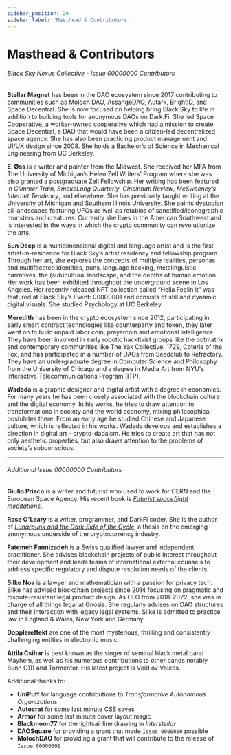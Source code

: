 ```yaml
---
sidebar_position: 20
sidebar_label: 'Masthead & Contributors'
---
```


# Masthead & Contributors

###### Black Sky Nexus Collective - Issue 00000000 Contributors 

**Stellar Magnet** has been in the DAO ecosystem since 2017 contributing to communities such as Moloch DAO, AssangeDAO, Autark, BrightID, and Space Decentral. She is now focused on helping bring Black Sky to life in addition to building tools for anonymous DAOs on Dark.Fi. She led Space Cooperative, a worker-owned cooperative which had a mission to create Space Decentral, a DAO that would have been a citizen-led decentralized space agency. She has also been practicing product management and UI/UX design since 2008. She holds a Bachelor’s of Science in Mechanical Engineering from UC Berkeley.

**E. Øss** is a writer and painter from the Midwest. She received her MFA from The University of Michigan’s Helen Zell Writers’ Program where she was also granted a postgraduate Zell Fellowship. Her writing has been featured in _Glimmer Train_, _SmokeLong Quarterly_, _Cincinnati Review_, _McSweeney’s Internet Tendency_, and elsewhere. She has previously taught writing at the University of Michigan and Southern Illinois University. She paints dystopian oil landscapes featuring UFOs as well as retablos of sanctified/iconographic monsters and creatures. Currently she lives in the American Southwest and is interested in the ways in which the crypto community can revolutionize the arts. 

**Sun Deep** is a multidimensional digital and language artist and is the first artist-in-residence for Black Sky’s artist residency and fellowship program. Through her art, she explores the concepts of multiple realities, personas and multifaceted identities, puns, language hacking, metalinguistic narratives, the (sub)cultural landscape, and the depths of human emotion. Her work has been exhibited throughout the underground scene in Los Angeles. Her recently released NFT collection called “Hella Feelin it” was featured at Black Sky’s Event: 00000001 and consists of still and dynamic digital visuals. She studied Psychology at UC Berkeley. 

**Meredith** has been in the crypto ecosystem since 2012, participating in early smart contract technologies like counterparty and token, they later went on to build unpaid labor coin, prayercoin and emotional intelligence. They have been involved in early robotic hacktivist groups like the botmatrix and  contemporary  communities like The Yak Collective, 1729, Coterie of the Fox, and has participated in a number of DAOs from Seedclub to Refractory. They have an undergraduate degree in Computer Science and Philosophy from the University of Chicago and a degree in Media Art from NYU's Interactive Telecommunications Program (ITP).

**Wadada** is a graphic designer and digital artist with a degree in economics. For many years he has been closely associated with the blockchain culture and the digital economy. In his works, he tries to draw attention to transformations in society and the world economy, mixing philosophical postulates there. From an early age he studied Chinese and Japanese culture, which is reflected in his works. Wadada develops and establishes a direction in digital art - crypto-dadaism. He tries to create art that has not only aesthetic properties, but also draws attention to the problems of society’s subconscious.

---

###### Additional Issue 00000000 Contributors 

**Giulio Prisco** is a writer and futurist who used to work for CERN and the European Space Agency. His recent book is _[Futurist spaceflight meditations](https://www.amazon.com/Futurist-spaceflight-meditations-Giulio-Prisco/dp/B096LPPVSR/ref=tmm_pap_swatch_0?_encoding=UTF8&qid=&sr=)_. 

**Rose O'Leary** is a writer, programmer, and DarkFi coder. She is the author of _[Lunarpunk and the Dark Side of the Cycle](https://www.egirlcapital.com/writings/107533289)_, a thesis on the emerging anonymous underside of the cryptocurrency industry. 

**Fatemeh Fannizadeh** is a Swiss qualified lawyer and independent practitioner. She advises blockchain projects of public interest throughout their development and leads teams of international external counsels to address specific regulatory and dispute resolution needs of the clients.

**Silke Noa** is a lawyer and mathematician with a passion for privacy tech. Silke has advised blockchain projects since 2014 focusing on pragmatic and dispute-resistant legal product design. As CLO from 2018-2022,  she was in charge of all things legal at Gnosis. She regularly advises on DAO structures and their interaction with legacy legal systems. Silke is admitted to practice law in England & Wales, New York and Germany.

**Dopplereffekt** are one of the most mysterious, thrilling and consistently challenging entities in electronic music. 

**Attila Csihar** is best known as the singer of seminal black metal band Mayhem, as well as his numerous contributions to other bands notably Sunn O))) and Tormentor. His latest project is Void ov Voices.

Additional thanks to:
* **UniPuff** for language contributions to _Transformative Autonomous Organizations_
* **Autocrat** for some last minute CSS saves
* **Armor** for some last minute cover layout magic
* **Blackmoon77** for the lightsail line drawing in _Interstellar_
* **DAOSquare** for providing a grant that made `Issue 0000000` possible
* **MolochDAO** for providing a grant that will contribute to the release of `Issue 00000001`

